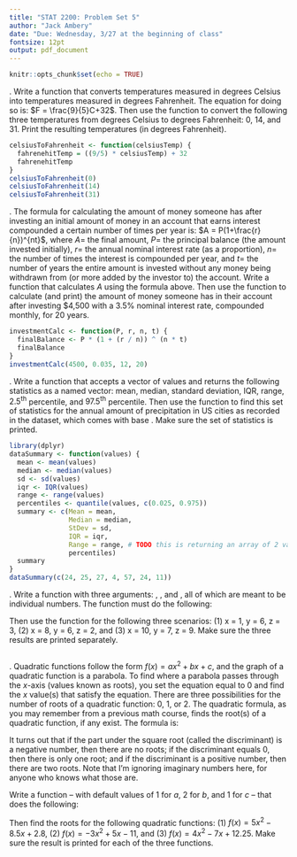 ```yaml
---
title: "STAT 2200: Problem Set 5"
author: "Jack Ambery"
date: "Due: Wednesday, 3/27 at the beginning of class"
fontsize: 12pt
output: pdf_document
---
```



```r
knitr::opts_chunk$set(echo = TRUE)
```


\vspace{0.1in}

\begin{itemize}
  \item You may discuss this assignment with other students in the class, but 
    you may not sit down and type it up with them or show them your code. You 
    also may not discuss the assignment with anyone who isn't in our class, nor
    may you look up anything online.
  \item You must type up your homework using R Markdown. I want to see all of 
    your code and output, and any answers you provide that aren't code must be 
    typed above the respective \texttt{R} code chunk.
  \item Make sure none of your code runs off the page, otherwise you will lose 
    points.
  \item You must print and turn in a PDF of your homework. I won't accept 
    anything else (e.g., a Word document). All pages must be stapled together.
  \item This assignment is worth 75 points.
\end{itemize}


\vspace{0.2in}


\noindent 1. Write a function that converts temperatures measured in degrees 
Celsius into temperatures measured in degrees Fahrenheit. The equation for doing 
so is: $F = \frac{9}{5}C+32$. Then use the function to convert the following 
three temperatures from degrees Celsius to degrees Fahrenheit: 0, 14, and 31. 
Print the resulting temperatures (in degrees Fahrenheit).
```r
celsiusToFahrenheit <- function(celsiusTemp) {
  fahrenehitTemp = ((9/5) * celsiusTemp) + 32
  fahrenehitTemp
}
celsiusToFahrenheit(0)
celsiusToFahrenheit(14)
celsiusToFahrenheit(31)
```

\vspace{0.2in}

\noindent 2. The formula for calculating the amount of money someone has after
investing an initial amount of money in an account that earns interest 
compounded a certain number of times per year is: $A = P(1+\frac{r}{n})^{nt}$, 
where $A=$ the final amount, $P=$ the principal balance (the amount invested 
initially), $r=$ the annual nominal interest rate (as a proportion), $n=$ the 
number of times the interest is compounded per year, and $t=$ the number of 
years the entire amount is invested without any money being withdrawn from (or 
more added by the investor to) the account. Write a function that calculates $A$ 
using the formula above. Then use the function to calculate (and print) the 
amount of money someone has in their account after investing \$4,500 with a 
3.5\% nominal interest rate, compounded monthly, for 20 years.
```r
investmentCalc <- function(P, r, n, t) {
  finalBalance <- P * (1 + (r / n)) ^ (n * t)
  finalBalance
}
investmentCalc(4500, 0.035, 12, 20)
```

\vspace{0.2in}

\noindent 3. Write a function that accepts a vector of values and returns the 
following statistics as a named vector: mean, median, standard deviation, IQR, 
range, $2.5^{\text{th}}$ percentile, and $97.5^{\text{th}}$ percentile. Then use 
the function to find this set of statistics for the annual amount of 
precipitation in US cities as recorded in the \textit{precip} dataset, which 
comes with base \texttt{R}. Make sure the set of statistics is printed.
```r
library(dplyr)
dataSummary <- function(values) {
  mean <- mean(values)
  median <- median(values)
  sd <- sd(values)
  iqr <- IQR(values)
  range <- range(values)
  percentiles <- quantile(values, c(0.025, 0.975))
  summary <- c(Mean = mean, 
               Median = median, 
               StDev = sd, 
               IQR = iqr, 
               Range = range, # TODO this is returning an array of 2 values
               percentiles)
  summary
}
dataSummary(c(24, 25, 27, 4, 57, 24, 11))
```

\newpage

\noindent 4. Write a function with three arguments: \texttt{x}, \texttt{y}, and 
\texttt{z}, all of which are meant to be individual numbers. The function must 
do the following: 
\begin{itemize}
\item if the sum of \texttt{x} and \texttt{y} is under 10, then the function 
  returns the product of \texttt{y} and \texttt{z}, minus 2;
\item if the sum of \texttt{x} and \texttt{y} is between 10 and 15, inclusive, 
  then the function returns the sum of \texttt{x} and \texttt{z}, plus 6;
\item otherwise, the function returns the product of \texttt{x}, \texttt{y}, and 
  \texttt{z}.
\end{itemize}

Then use the function for the following three scenarios: (1) x = 1, y = 6, 
z = 3, (2) x = 8, y = 6, z = 2, and (3) x = 10, y = 7, z = 9. Make sure the 
three results are printed separately.
```r

```

\vspace{0.2in}

\noindent 5. Quadratic functions follow the form $f(x)=ax^2+bx+c$, and the graph 
of a quadratic function is a parabola. To find where a parabola passes through 
the $x$-axis (values known as roots), you set the equation equal to 0 and find 
the $x$ value(s) that satisfy the equation. There are three possibilities for 
the number of roots of a quadratic function: 0, 1, or 2. The quadratic formula, 
as you may remember from a previous math course, finds the root(s) of a 
quadratic function, if any exist. The formula is:
\begin{center}
$\displaystyle x=\frac{-b \pm \sqrt{b^2-4ac}}{2a}$.
\end{center}

It turns out that if the part under the square root (called the discriminant) is 
a negative number, then there are no roots; if the discriminant equals 0, then 
there is only one root; and if the discriminant is a positive number, then there 
are two roots. Note that I'm ignoring imaginary numbers here, for anyone who 
knows what those are.

Write a function -- with default values of 1 for $a$, 2 for $b$, and 1 for $c$ 
-- that does the following:
\begin{itemize}
\item if no root exists, then a message is printed saying there are no roots;
\item if only one root exists, then a message is printed saying there is only one 
  root, and the root must be printed as well; and
\item if two roots exist, then a message is printed saying there are two roots, 
  and both roots must be printed as well.
\end{itemize}

Then find the roots for the following quadratic functions: (1) 
$f(x)=5x^2-8.5x+2.8$, (2) $f(x)=-3x^2+5x-11$, and (3) $f(x)=4x^2-7x+12.25$. Make 
sure the result is printed for each of the three functions.
```r

```



